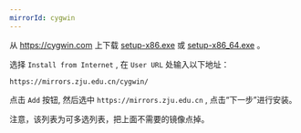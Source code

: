 ```yaml
---
mirrorId: cygwin
---
```


从 https://cygwin.com 上下载 [setup-x86.exe](https://cygwin.com/setup-x86.exe) 或 [setup-x86_64.exe](https://cygwin.com/setup-x86_64.exe) 。

选择 `Install from Internet` , 在 `User URL` 处输入以下地址：

```url
https://mirrors.zju.edu.cn/cygwin/
```

点击 `Add` 按钮, 然后选中 `https://mirrors.zju.edu.cn` , 点击“下一步”进行安装。

注意，该列表为可多选列表，把上面不需要的镜像点掉。